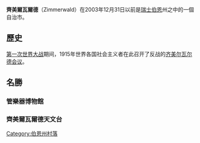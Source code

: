 {{Infobox_City
 |name= 齊美爾瓦爾德
 |official_name= Zimmerwald
 |subdivision_type=州（canton）
 |subdivision_name=[[伯恩|伯恩]]
 |subdivision_type1=分區（district）
 |subdivision_name1=Seftigen
 |population_total=870 |population_as_of=December 2002
}}
'''齊美爾瓦爾德'''（Zimmerwald）在2003年12月31日以前是[[瑞士|瑞士]][[伯恩|伯恩]]州之中的一個自治市。

==歷史== 
[[第一次世界大战|第一次世界大战]]期间，1915年世界各国社会主义者在此召开了反战的[[齐美尔瓦尔德会议|齐美尔瓦尔德会议]]。

==名勝==

===管樂器博物館===

===齊美爾瓦爾德天文台===

{{coord|display=title}}
{{normdaten}}
{{瑞士地理小作品}}

[[Category:伯恩州村落|Category:伯恩州村落]]